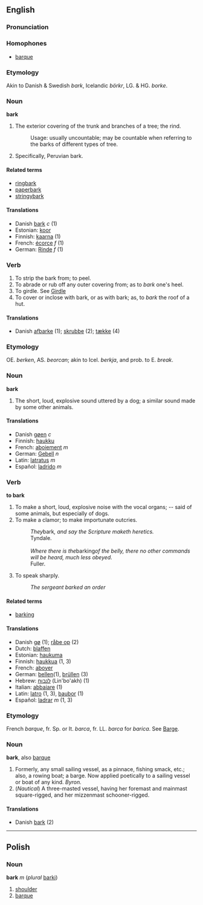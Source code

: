 == English ==
===Pronunciation===

===Homophones===
*[[barque]] <!-- a synonym too -->

===Etymology===
Akin to Danish & Swedish ''bark'', Icelandic ''b&ouml;rkr'', LG. & HG. ''borke''.

=== Noun ===
'''bark'''

#The exterior covering of the trunk and branches of a tree; the rind.
#:Usage: usually uncountable; may be countable when referring to the barks of different types of tree.
#Specifically, Peruvian bark.

==== Related terms ====
* [[ringbark]]
* [[paperbark]]
* [[stringybark]]

====Translations====
*Danish [[bark]] ''c'' (1)
*Estonian: [[koor]]
*Finnish: [[kaarna]] (1)
*French: [[écorce]] ''f'' (1)
*German: [[Rinde]] ''f'' (1)

===Verb===
#To strip the bark from; to peel.
#To abrade or rub off any outer covering from; as to ''bark'' one's heel.
#To girdle. See [[Girdle]]
#To cover or inclose with bark, or as with bark; as, to ''bark'' the roof of a hut.

====Translations====
*Danish [[afbarke]] (1); [[skrubbe]] (2); [[tække]] (4)

===Etymology===
OE. ''berken'', AS. ''beorcan''; akin to Icel. ''berkja'', and prob. to E. ''break''.

===Noun===
'''bark'''

#The short, loud, explosive sound uttered by a dog; a similar sound made by some other animals.

====Translations====
*Danish [[gøen]] ''c''
*Finnish: [[haukku]]
*French: [[aboiement]] ''m''
*German: [[Gebell]] ''n''
*Latin: [[latratus]] ''m''
*Español: [[ladrido]] ''m''

=== Verb ===
'''to bark'''
#To make a short, loud, explosive noise with the vocal organs; -- said of some animals, but especially of dogs.
#To make a clamor; to make importunate outcries.
#:''They ''bark'', and say the Scripture maketh heretics.<br>''Tyndale.
#:<br>
#:''Where there is the ''barking'' of the belly, there no other commands will be heard, much less obeyed.<br>''Fuller.
# To speak sharply.
#: ''The sergeant barked an order''

====Related terms====
*[[barking]] <!--noun and adj; "barking mad" would be a related term under "barking"-->

====Translations====
*Danish [[gø]] (1); [[råbe op]] (2)
*Dutch: [[blaffen]]
*Estonian: [[haukuma]]
*Finnish: [[haukkua]] (1, 3)
*French: [[aboyer]]
*German: [[bellen]](1), [[brüllen]] (3)
*Hebrew: [[לנבוח]] (Lin'bo'akh) (1)
*Italian: [[abbaiare]] (1)
*Latin: [[latro]] (1, 3), [[baubor]] (1)
*Español: [[ladrar]] ''m'' (1, 3)

===Etymology===
French ''barque'', fr. Sp. or It. ''barca'', fr. LL. ''barca'' for ''barica''. See [[Barge]].

===Noun===
'''bark''', also [[barque]]

#Formerly, any small sailing vessel, as a pinnace, fishing smack, etc.; also, a rowing boat; a barge. Now applied poetically to a sailing vessel or boat of any kind. ''Byron.''
#(''Nautical'') A three-masted vessel, having her foremast and mainmast square-rigged, and her mizzenmast schooner-rigged.

====Translations====
*Danish [[bark]] (2)
----
== Polish ==

===Noun===
'''bark''' ''m'' (''plural'' [[barki]])

# [[shoulder]]
# [[barque]]